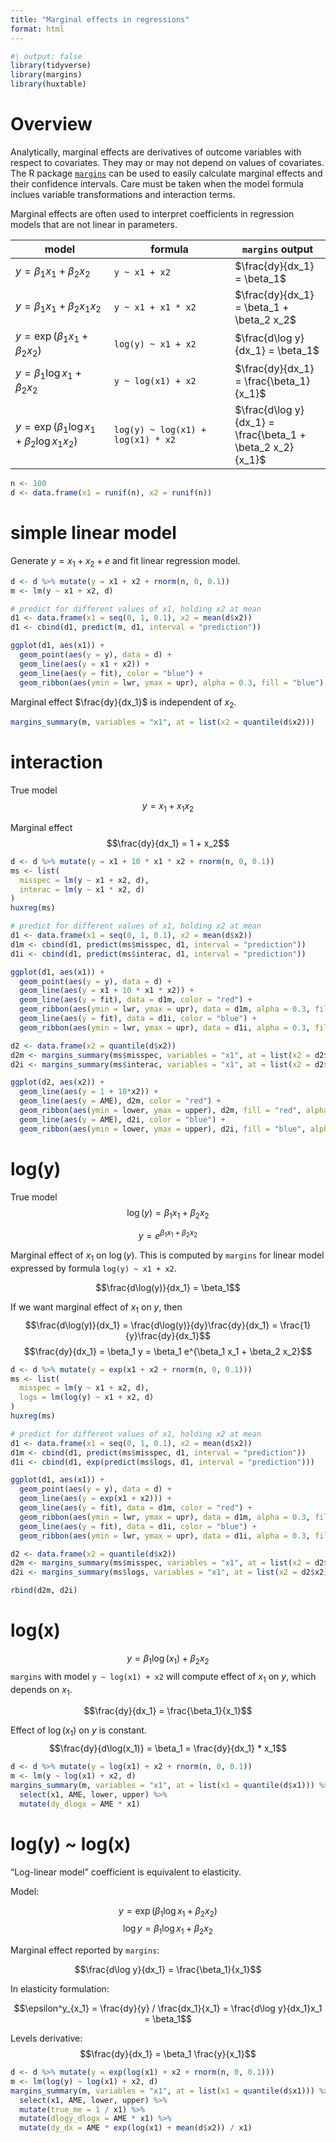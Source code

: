 ```yaml
---
title: "Marginal effects in regressions"
format: html
---
```


```r
#| output: false
library(tidyverse)
library(margins)
library(huxtable)
```

# Overview

Analytically, marginal effects are derivatives of outcome variables with respect to covariates.
They may or may not depend on values of covariates.
The R package [`margins`](https://cran.r-project.org/web/packages/margins/index.html) can be used to easily calculate marginal effects and their confidence intervals.
Care must be taken when the model formula inclues variable transformations and interaction terms.

Marginal effects are often used to interpret coefficients in regression models that are not linear in parameters.

| model                                               | formula                           | `margins` output                                           |
|-----------------------|----------------------------|----------------------|
| $y = \beta_1 x_1 + \beta_2 x_2$                     | `y ~ x1 + x2`                     | $\frac{dy}{dx_1} = \beta_1$                                |
| $y = \beta_1 x_1 + \beta_2 x_1 x_2$                 | `y ~ x1 + x1 * x2`                | $\frac{dy}{dx_1} = \beta_1 + \beta_2 x_2$                  |
| $y = \exp(\beta_1 x_1 + \beta_2 x_2)$               | `log(y) ~ x1 + x2`                | $\frac{d\log y}{dx_1} = \beta_1$                           |
| $y = \beta_1 \log x_1 + \beta_2 x_2$                | `y ~ log(x1) + x2`                | $\frac{dy}{dx_1} = \frac{\beta_1}{x_1}$                    |
| $y = \exp(\beta_1 \log x_1 + \beta_2 \log x_1 x_2)$ | `log(y) ~ log(x1) + log(x1) * x2` | $\frac{d\log y}{dx_1} = \frac{\beta_1 + \beta_2 x_2}{x_1}$ |

```r
n <- 100
d <- data.frame(x1 = runif(n), x2 = runif(n))
```

# simple linear model

Generate $y = x_1 + x_2 + e$ and fit linear regression model.

```r
d <- d %>% mutate(y = x1 + x2 + rnorm(n, 0, 0.1))
m <- lm(y ~ x1 + x2, d)

# predict for different values of x1, holding x2 at mean
d1 <- data.frame(x1 = seq(0, 1, 0.1), x2 = mean(d$x2))
d1 <- cbind(d1, predict(m, d1, interval = "prediction"))

ggplot(d1, aes(x1)) +
  geom_point(aes(y = y), data = d) +
  geom_line(aes(y = x1 + x2)) +
  geom_line(aes(y = fit), color = "blue") +
  geom_ribbon(aes(ymin = lwr, ymax = upr), alpha = 0.3, fill = "blue")
```

Marginal effect $\frac{dy}{dx_1}$ is independent of $x_2$.

```r
margins_summary(m, variables = "x1", at = list(x2 = quantile(d$x2)))
```

# interaction

True model $$y = x_1 + x_1 x_2$$

Marginal effect $$\frac{dy}{dx_1} = 1 + x_2$$

```r
d <- d %>% mutate(y = x1 + 10 * x1 * x2 + rnorm(n, 0, 0.1))
ms <- list(
  misspec = lm(y ~ x1 + x2, d),
  interac = lm(y ~ x1 * x2, d)
)
huxreg(ms)
```

```r
# predict for different values of x1, holding x2 at mean
d1 <- data.frame(x1 = seq(0, 1, 0.1), x2 = mean(d$x2))
d1m <- cbind(d1, predict(ms$misspec, d1, interval = "prediction"))
d1i <- cbind(d1, predict(ms$interac, d1, interval = "prediction"))

ggplot(d1, aes(x1)) +
  geom_point(aes(y = y), data = d) +
  geom_line(aes(y = x1 + 10 * x1 * x2)) +
  geom_line(aes(y = fit), data = d1m, color = "red") +
  geom_ribbon(aes(ymin = lwr, ymax = upr), data = d1m, alpha = 0.3, fill = "red") +
  geom_line(aes(y = fit), data = d1i, color = "blue") +
  geom_ribbon(aes(ymin = lwr, ymax = upr), data = d1i, alpha = 0.3, fill = "blue")
```

```r
d2 <- data.frame(x2 = quantile(d$x2))
d2m <- margins_summary(ms$misspec, variables = "x1", at = list(x2 = d2$x2))
d2i <- margins_summary(ms$interac, variables = "x1", at = list(x2 = d2$x2))

ggplot(d2, aes(x2)) +
  geom_line(aes(y = 1 + 10*x2)) +
  geom_line(aes(y = AME), d2m, color = "red") +
  geom_ribbon(aes(ymin = lower, ymax = upper), d2m, fill = "red", alpha = 0.3) +
  geom_line(aes(y = AME), d2i, color = "blue") +
  geom_ribbon(aes(ymin = lower, ymax = upper), d2i, fill = "blue", alpha = 0.3)
```

# log(y)

True model $$\log(y) = \beta_1 x_1 + \beta_2 x_2$$

$$y = e^{\beta_1 x_1 + \beta_2 x_2}$$

Marginal effect of $x_1$ on $\log(y)$. This is computed by `margins` for linear model expressed by formula `log(y) ~ x1 + x2`.

$$\frac{d\log(y)}{dx_1} = \beta_1$$

If we want marginal effect of $x_1$ on $y$, then $$\frac{d\log(y)}{dx_1} = \frac{d\log(y)}{dy}\frac{dy}{dx_1} = \frac{1}{y}\frac{dy}{dx_1}$$ $$\frac{dy}{dx_1} = \beta_1 y = \beta_1 e^{\beta_1 x_1 + \beta_2 x_2}$$

```r
d <- d %>% mutate(y = exp(x1 + x2 + rnorm(n, 0, 0.1)))
ms <- list(
  misspec = lm(y ~ x1 + x2, d),
  logs = lm(log(y) ~ x1 + x2, d)
)
huxreg(ms)
```

```r
# predict for different values of x1, holding x2 at mean
d1 <- data.frame(x1 = seq(0, 1, 0.1), x2 = mean(d$x2))
d1m <- cbind(d1, predict(ms$misspec, d1, interval = "prediction"))
d1i <- cbind(d1, exp(predict(ms$logs, d1, interval = "prediction")))

ggplot(d1, aes(x1)) +
  geom_point(aes(y = y), data = d) +
  geom_line(aes(y = exp(x1 + x2))) +
  geom_line(aes(y = fit), data = d1m, color = "red") +
  geom_ribbon(aes(ymin = lwr, ymax = upr), data = d1m, alpha = 0.3, fill = "red") +
  geom_line(aes(y = fit), data = d1i, color = "blue") +
  geom_ribbon(aes(ymin = lwr, ymax = upr), data = d1i, alpha = 0.3, fill = "blue")
```

```r
d2 <- data.frame(x2 = quantile(d$x2))
d2m <- margins_summary(ms$misspec, variables = "x1", at = list(x2 = d2$x2))
d2i <- margins_summary(ms$logs, variables = "x1", at = list(x2 = d2$x2))

rbind(d2m, d2i)

```

# log(x)

$$y = \beta_1 \log(x_1) + \beta_2 x_2$$ 
`margins` with model `y ~ log(x1) + x2` will compute effect of $x_1$ on $y$, which depends on $x_1$.

$$\frac{dy}{dx_1} = \frac{\beta_1}{x_1}$$

Effect of $\log(x_1)$ on $y$ is constant. 
$$\frac{dy}{d\log(x_1)} = \beta_1 = \frac{dy}{dx_1} * x_1$$

```r
d <- d %>% mutate(y = log(x1) + x2 + rnorm(n, 0, 0.1))
m <- lm(y ~ log(x1) + x2, d)
margins_summary(m, variables = "x1", at = list(x1 = quantile(d$x1))) %>%
  select(x1, AME, lower, upper) %>%
  mutate(dy_dlogx = AME * x1)
```


# log(y) ~ log(x)

"Log-linear model" coefficient is equivalent to elasticity.

Model:

$$y = \exp (\beta_1 \log x_1 + \beta_2 x_2)$$
$$\log y = \beta_1 \log x_1 + \beta_2 x_2$$

Marginal effect reported by `margins`:

$$\frac{d\log y}{dx_1} = \frac{\beta_1}{x_1}$$

In elasticity formulation:

$$\epsilon^y_{x_1} =  \frac{dy}{y} / \frac{dx_1}{x_1} = \frac{d\log y}{dx_1}x_1 = \beta_1$$

Levels derivative:
$$\frac{dy}{dx_1}  = \beta_1 \frac{y}{x_1}$$


```r
d <- d %>% mutate(y = exp(log(x1) + x2 + rnorm(n, 0, 0.1)))
m <- lm(log(y) ~ log(x1) + x2, d)
margins_summary(m, variables = "x1", at = list(x1 = quantile(d$x1))) %>%
  select(x1, AME, lower, upper) %>%
  mutate(true_me = 1 / x1) %>%
  mutate(dlogy_dlogx = AME * x1) %>%
  mutate(dy_dx = AME * exp(log(x1) + mean(d$x2)) / x1)
```
